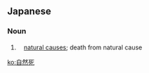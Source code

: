 ==Japanese==
{{ja-kanjitab|し|ぜん|し|yomi=o}}

===Noun===
{{ja-noun|しぜんし}}

#　[[natural causes]]; death from natural cause

[[ko:自然死]]
